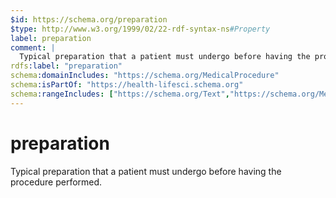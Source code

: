 ```yaml
---
$id: https://schema.org/preparation
$type: http://www.w3.org/1999/02/22-rdf-syntax-ns#Property
label: preparation
comment: |
  Typical preparation that a patient must undergo before having the procedure performed.
rdfs:label: "preparation"
schema:domainIncludes: "https://schema.org/MedicalProcedure"
schema:isPartOf: "https://health-lifesci.schema.org"
schema:rangeIncludes: ["https://schema.org/Text","https://schema.org/MedicalEntity"]
---
```


# preparation

Typical preparation that a patient must undergo before having the procedure performed.

